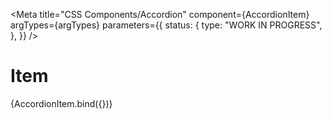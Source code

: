 
<Meta
  title="CSS Components/Accordion"
  component={AccordionItem}
  argTypes={argTypes}
  parameters={{
    status: {
      type: "WORK IN PROGRESS",
    },
  }}
/>

# Item

<Canvas>
  <Story name="Item" args={defaultArgs}>
    {AccordionItem.bind({})}
  </Story>
</Canvas>

<ArgsTable story="Item" />

